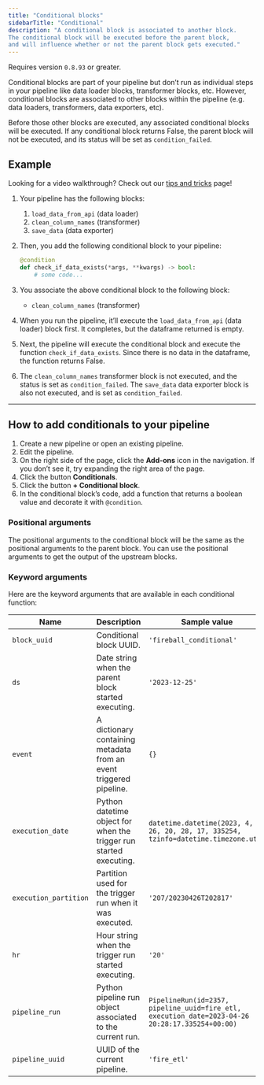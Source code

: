 ```yaml
---
title: "Conditional blocks"
sidebarTitle: "Conditional"
description: "A conditional block is associated to another block.
The conditional block will be executed before the parent block,
and will influence whether or not the parent block gets executed."
---
```


<Note>Requires version `0.8.93` or greater.</Note>

Conditional blocks are part of your pipeline but don’t run as individual steps in your pipeline
like data loader blocks, transformer blocks, etc.
However, conditional blocks are associated to other blocks within the pipeline
(e.g. data loaders, transformers, data exporters, etc).

Before those other blocks are executed,
any associated conditional blocks will be executed. If any conditional block returns False, the
parent block will not be executed, and its status will be set as `condition_failed`.


## Example

Looking for a video walkthrough? Check out our [tips and tricks](/guides/tips-and-tricks) page!

1. Your pipeline has the following blocks:
    1. `load_data_from_api` (data loader)
    1. `clean_column_names` (transformer)
    1. `save_data` (data exporter)

1. Then, you add the following conditional block to your pipeline:

    ```python
    @condition
    def check_if_data_exists(*args, **kwargs) -> bool:
        # some code...
    ```

1. You associate the above conditional block to the following block:

    - `clean_column_names` (transformer)

1. When you run the pipeline, it’ll execute the `load_data_from_api` (data loader) block first.
It completes, but the dataframe returned is empty.

1. Next, the pipeline will execute the conditional block and execute the function `check_if_data_exists`.
Since there is no data in the dataframe, the function returns False.

1. The `clean_column_names` transformer block is not executed, and the status is set as `condition_failed`.
The `save_data` data exporter block is also not executed, and is set as `condition_failed`.

---

## How to add conditionals to your pipeline

1. Create a new pipeline or open an existing pipeline.
1. Edit the pipeline.
1. On the right side of the page, click the <b>Add-ons</b> icon in the navigation.
    If you don’t see it, try expanding the right area of the page.
1. Click the button <b>Conditionals</b>.
1. Click the button <b>+ Conditional block</b>.
1. In the conditional block’s code, add a function that returns a boolean value and
   decorate it with `@condition`.

### Positional arguments

The positional arguments to the conditional block will be the same as the positional
arguments to the parent block. You can use the positional arguments to get the output
of the upstream blocks.

### Keyword arguments

Here are the keyword arguments that are available in each conditional function:

| Name | Description | Sample value |
| --- | --- | --- |
| `block_uuid` | Conditional block UUID. | `'fireball_conditional'` |
| `ds` | Date string when the parent block started executing. | `'2023-12-25'` |
| `event` | A dictionary containing metadata from an event triggered pipeline. | `{}` |
| `execution_date` | Python datetime object for when the trigger run started executing. | `datetime.datetime(2023, 4, 26, 20, 28, 17, 335254, tzinfo=datetime.timezone.utc)` |
| `execution_partition` | Partition used for the trigger run when it was executed. | `'207/20230426T202817'` |
| `hr` | Hour string when the trigger run started executing. | `'20'` |
| `pipeline_run` | Python pipeline run object associated to the current run. | `PipelineRun(id=2357, pipeline_uuid=fire_etl, execution_date=2023-04-26 20:28:17.335254+00:00)` |
| `pipeline_uuid` | UUID of the current pipeline. | `'fire_etl'` |
